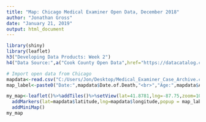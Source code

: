 ```yaml
---
title: "Map: Chicago Medical Examiner Open Data, December 2018"
author: "Jonathan Gross"
date: "January 21, 2019"
output: html_document
---
```


```r
library(shiny)
library(leaflet)
h3("Developing Data Products: Week 2")
h4("Data Source:",a("Cook County Open Data",href="https://datacatalog.cookcountyil.gov/Public-Safety/Medical-Examiner-Case-Archive/cjeq-bs86"))

# Import open data from Chicago
mapdata<-read.csv("C:/Users/Jon/Desktop/Medical_Examiner_Case_Archive.csv",header=TRUE,sep=",")
map_label<-paste0("Date:",mapdata$Date.of.Death,"<br>","Age:",mapdata$Age,"<br>","Gender:",mapdata$Gender,"<br>","Race:",mapdata$Race,"<br>","Manner of Death:",mapdata$Manner.of.Death,"<br>","Primary Cause:",mapdata$Primary.Cause)
```

```r
my_map<-leaflet()%>%addTiles()%>%setView(lat=41.8781,lng=-87.75,zoom=10)%>%
  addMarkers(lat=mapdata$latitude,lng=mapdata$longitude,popup = map_label,clusterOptions=(markerClusterOptions()))%>%
  addMiniMap()
my_map
```